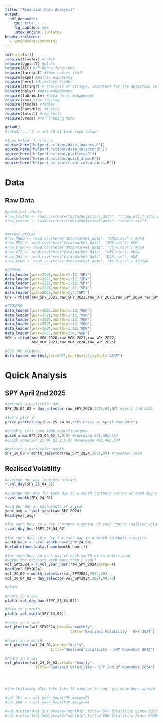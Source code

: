 ```yaml
---
title: "Financial Data Analysis"
output:
  pdf_document: 
    toc: true
    fig_caption: yes
    latex_engine: lualatex
header-includes:
  - \usepackage{amsmath}
---
```

\newpage

```r
rm(list=ls())
require(tinytex) #LaTeX
require(ggplot2) #plots
require(AEC) #JP-Renne functions
require(forecast) #time series stuff
require(expm) #matrix exponents
require(here) #directory finder
require(stringr) # analysis of strings, important for the detection in tweets
require(dplyr) #data management
require(lubridate) #data dates management
require(zoo) #for lagging
require(jtools) #tables
require(huxtable) #tables
require(lmtest) #reg tests
require(vroom) #for loading data

getwd()
#setwd("...") -> set wd at base repo folder

#load helper functions
source(here("helperfunctions/data_loaders.R"))
source(here("helperfunctions/date_selector.R"))
source(here("helperfunctions/plotters.R"))
source(here("helperfunctions/quick_arma.R"))
source(here("helperfunctions/r.vol_calculators.R"))
```
# Data

## Raw Data
```r

#political shocks
#raw_truths <- read.csv(here("data/political_data", "trump_all_truths.csv"))
#raw_tweets <- read.csv(here("data/political_data", "tweets.csv"))


#market prices
#raw_ONEQ <- read.csv(here("data/market_data", "ONEQ.csv")) #USA
#raw_SMI <- read.csv(here("data/market_data", "SMI.csv")) #CH
#raw_VTHR <- read.csv(here("data/market_data", "VTHR.csv")) #USA
#raw_VTI <- read.csv(here("data/market_data", "VTI.csv")) #USA
#raw_DAX <- read.csv(here("data/market_data", "DAX.csv")) #DE
#raw_ASHR <- read.csv(here("data/market_data", "ASHR.csv")) #CHINA

#S&P500
data_loader(year=2021,months=1:12,"SPY")
data_loader(year=2022,months=1:12,"SPY")
data_loader(year=2023,months=1:12,"SPY")
data_loader(year=2024,months=1:12,"SPY")
data_loader(year=2025,months=1:4,"SPY")
SPY = rbind(raw_SPY_2021,raw_SPY_2022,raw_SPY_2023,raw_SPY_2024,raw_SPY_2025)

#STOXX50
data_loader(year=2020,months=1:12,"VGK")
data_loader(year=2021,months=1:12,"VGK")
data_loader(year=2022,months=1:12,"VGK")
data_loader(year=2023,months=1:12,"VGK")
data_loader(year=2024,months=1:12,"VGK")
data_loader(year=2025,months=1:4,"VGK")
VGK = rbind(raw_VGK_2020,raw_VGK_2021,raw_VGK_2022,
            raw_VGK_2023,raw_VGK_2024,raw_VGK_2025)

#CSI 300 (China)
data_loader_months(year=2025,months=1:2,symbol="ASHR")

```



# Quick Analysis

## SPY April 2nd 2025
```r

#extract a particular day
SPY_25_04_02 = day_selector(raw_SPY_2025,2025,04,02) #april 2nd 2025

#let's plot it
price_plotter_day(SPY_25_04_02,"SPY Price on April 2nd 2025") 

#quickly test some ARMA specifications
quick_arma(SPY_25_04_02,1,0,0) #checking AR1,AR2,AR3
#quick_arma(SPY_25_04_02,2,0,0) #checking AR2,AR3,AR4

#extract a particular month
SPY_24_09 = month_selector(raw_SPY_2024,2024,09) #november 2024

```

## Realised Volatility
```r
#average per day (outputs scalar)
r.vol_day(SPY_25_04_02) 

#average per day for each day in a month (outputs vector of each day's realised volatility)
r.vol_month(SPY_24_09) 

#avg per day in each month of a year
year_avg = r.vol_year(raw_SPY_2024)
head(year_avg)

#for each hour in a day (outputs a vector of each hour's realised volatility)
r.vol_day_hour(SPY_25_04_02) 

#for each hour in a day for each day in a month (outputs a matrix)
month_hour = r.vol_month_hour(SPY_24_09)
huxtable(head(data.frame(month_hour)))

#for each hour in each day of each month of an entire year
#works for datasets with more than 1 year!
vol_SPY2024 = r.vol_year_hour(raw_SPY_2024,merge=F)
head(vol_SPY2024)
vol_24_09 = month_selector(vol_SPY2024,2024,09)
vol_24_04_02 = day_selector(vol_SPY2024,2024,04,02)

#plots

#hours in a day
plot(r.vol_day_hour(SPY_25_04_02))

#days in a month
plot(r.vol_month(SPY_24_09))

#hours in a year
vol_plotter(vol_SPY2024,breaks="monthly",
                              title="Realised Volatility - SPY 2024")

#hours in a month
vol_plotter(vol_24_09,breaks="daily",
                     title="Realised Volatility - SPY November 2024")

#hours in a day
vol_plotter(vol_24_04_02,breaks="hourly",
              title="Realised Volatility - SPY 2nd of November 2024")




#the following WILL take like 10 minutes to run, you have been warned

#vol_SPY = r.vol_year_hour(SPY,merge=F)
#vol_VGK = r.vol_year_hour(VGK,merge=F)

#vol_plotter(vol_SPY,breaks="monthly",title="SPY Volatility Since 2021")
#vol_plotter(vol_VGK,breaks="monthly",title="VGK Volatility Since 2020")


```











